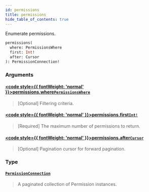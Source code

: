 ```yaml
---
id: permissions
title: permissions
hide_table_of_contents: true
---
```








Enumerate permissions.

```graphql
permissions(
  where: PermissionsWhere
  first: Int!
  after: Cursor
): PermissionConnection!
```


### Arguments

#### [<code style={{ fontWeight: 'normal' }}>permissions.<b>where</b></code>](#)<Bullet />[`PermissionsWhere`](/docs/directory-api-reference/schema/permissions/inputs/permissions-where) <Badge class="secondary" text="input"/> <Badge class="secondary" text="permissions"/>
> [Optional] Filtering criteria.
> 

#### [<code style={{ fontWeight: 'normal' }}>permissions.<b>first</b></code>](#)<Bullet />[`Int!`](/docs/directory-api-reference/schema/common/scalars/int) <Badge class="secondary" text="non-null"/> <Badge class="secondary" text="scalar"/> <Badge class="secondary" text="common"/>
> [Required] The maximum number of permissions to return.
> 

#### [<code style={{ fontWeight: 'normal' }}>permissions.<b>after</b></code>](#)<Bullet />[`Cursor`](/docs/directory-api-reference/schema/common/scalars/cursor) <Badge class="secondary" text="scalar"/> <Badge class="secondary" text="common"/>
> [Optional] Pagination cursor for forward pagination.
> 

### Type

#### [`PermissionConnection`](/docs/directory-api-reference/schema/permissions/objects/permission-connection) <Badge class="secondary" text="object"/> <Badge class="secondary" text="permissions"/>
> A paginated collection of Permission instances.
> 





